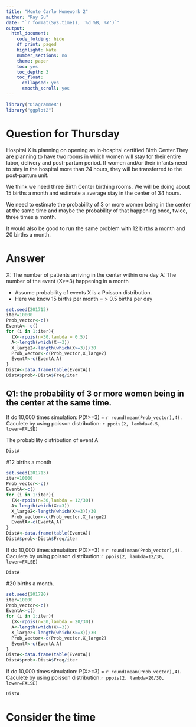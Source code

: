 ```yaml
---
title: "Monte Carlo Homework 2"
author: "Ray Su"
date: "`r format(Sys.time(), '%d %B, %Y')`"
output:
  html_document:
    code_folding: hide
    df_print: paged
    highlight: kate
    number_sections: no
    theme: paper
    toc: yes
    toc_depth: 3
    toc_float:
      collapsed: yes
      smooth_scroll: yes
---
```


```r
library("DiagrammeR")
library("ggplot2")
```

# Question for Thursday
Hospital X is planning on opening an in-hospital certified Birth Center.They are planning to have two rooms in which women will stay for their entire labor, delivery and post-partum period. If women and/or their infants need to stay in the hospital more than 24 hours, they will be transferred to the post-partum unit.

We think we need three Birth Center birthing rooms. We will be doing about 15 births a month and estimate a average stay in the center of 34 hours. 

We need to estimate the probability of 3 or more women being in the center at the same time and maybe the probability of that happening once, twice, three times a month.

It would also be good to run the same problem with 12 births a month and 20 births a month.


# Answer
X: The number of patients arriving in the center within one day
A: The number of the event (X>=3) happening in a month

+ Assume probability of events X is a Poisson distribution.
+ Here we know 15 births per month  = >   0.5 births per day
```r
set.seed(201713)
iter=10000
Prob_vector<-c()
EventA<- c()
for (i in 1:iter){
  (X<-rpois(n=30,lambda = 0.5))
  A<-length(which(X>=3))
  X_large2<-length(which(X>=3))/30
  Prob_vector<-c(Prob_vector,X_large2)
  EventA<-c(EventA,A)
}
DistA<-data.frame(table(EventA))
DistA$prob<-DistA$Freq/iter
```
## Q1: the probability of 3 or more women being in the center at the same time.
If do 10,000 times simulation: P(X>=3) = `r round(mean(Prob_vector),4) ` .
Caculete by using poisson distribution: `r ppois(2, lambda=0.5, lower=FALSE)`

The probability distribution of event A
```r
DistA
```

#12 births a month 
```r
set.seed(201713)
iter=10000
Prob_vector<-c()
EventA<-c()
for (i in 1:iter){
  (X<-rpois(n=30,lambda = 12/30))
  A<-length(which(X>=3))
  X_large2<-length(which(X>=3))/30
  Prob_vector<-c(Prob_vector,X_large2)
  EventA<-c(EventA,A)
}
DistA<-data.frame(table(EventA))
DistA$prob<-DistA$Freq/iter
```
If do 10,000 times simulation: P(X>=3) = `r round(mean(Prob_vector),4) ` .
Caculete by using poisson distribution:`r ppois(2, lambda=12/30, lower=FALSE)`
```r
DistA
```

#20 births a month.
```r
set.seed(201720)
iter=10000
Prob_vector<-c()
EventA<-c()
for (i in 1:iter){
  (X<-rpois(n=30,lambda = 20/30))
  A<-length(which(X>=3))
  X_large2<-length(which(X>=3))/30
  Prob_vector<-c(Prob_vector,X_large2)
  EventA<-c(EventA,A)
}
DistA<-data.frame(table(EventA))
DistA$prob<-DistA$Freq/iter
```
If do 10,000 times simulation: P(X>=3) = `r round(mean(Prob_vector),4) `.
Caculete by using poisson distribution:`r ppois(2, lambda=20/30, lower=FALSE)`
```r
DistA
```


# Consider the time




